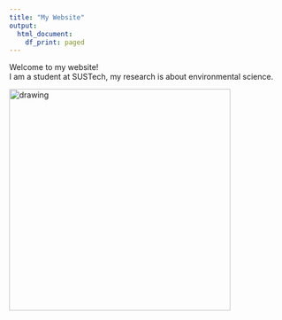 ```yaml
---
title: "My Website"
output:
  html_document:
    df_print: paged
---
```


Welcome to my website!  
I am a student at SUSTech, my research is about environmental science.


<img src="figs/picture1.jpg" alt="drawing" width="400"/>
